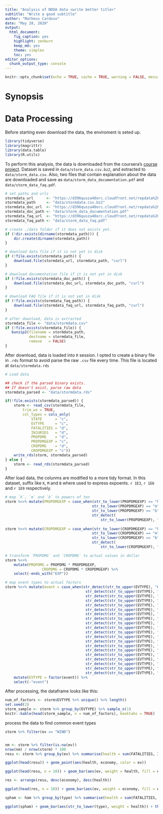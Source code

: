 ```yaml
---
title: "Analysis of NOOA data <write better title>"
subtitle: "Write a good subtitle"
author: "Matheus Cardoso"
date: "May 28, 2020"
output: 
  html_document: 
    fig_caption: yes
    highlight: zenburn
    keep_md: yes
    theme: simplex
    toc: yes
editor_options: 
  chunk_output_type: console
---
```


```r
knitr::opts_chunk$set(echo = TRUE, cache = TRUE, warning = FALSE, message = FALSE)
```

# Synopsis

# Data Processing

Before starting even download the data, the enviroment is seted up.

```r
library(tidyverse)
library(magrittr)
library(data.table)
library(R.utils)
```
To perform this analysis, the data is downloaded from the coursera's [course project](https://www.coursera.org/learn/reproducible-research/peer/OMZ37/course-project-2).
Dataset is saved in `data/storm_data.csv.bz2`, and extracted to `data/storm_data.csv`.
Also, two files that contain explanation about the data are downloaded and save as
`data/storm_data_documentation.pdf` and 
`data/storm_data_faq.pdf`.

```r
# set paths and urls
stormdata_url      <- "https://d396qusza40orc.cloudfront.net/repdata%2Fdata%2FStormData.csv.bz2"
stormdata_path     <- "data/stormdata.csv.bz2"
stormdata_doc_url  <- "https://d396qusza40orc.cloudfront.net/repdata%2Fpeer2_doc%2Fpd01016005curr.pdf"
stormdata_doc_path <- "data/storm_data_documentation.pdf"
stormdata_faq_url  <- "https://d396qusza40orc.cloudfront.net/repdata%2Fpeer2_doc%2FNCDC%20Storm%20Events-FAQ%20Page.pdf"
stormdata_faq_path <- "data/storm_data_faq.pdf"

# create ./data folder if it does not exists yet.
if (!dir.exists(dirname(stormdata_path))) {
    dir.create(dirname(stormdata_path))
}

# download data file if it is not yet in disk
if (!file.exists(stormdata_path)) {
    download.file(stormdata_url, stormdata_path, "curl")
}

# download documentation file if it is not yet in disk
if (!file.exists(stormdata_doc_path)) {
    download.file(stormdata_doc_url, stormdata_doc_path, "curl")
}

# download FAQ file if it is not yet in disk
if (!file.exists(stormdata_faq_path)) {
    download.file(stormdata_faq_url, stormdata_faq_path, "curl")
}

# after download, data is extracted
stormdata_file <- "data/stormdata.csv"
if (!file.exists(stormdata_file)) {
   bunzip2(filename = stormdata_path,
           destname = stormdata_file,
           remove   = FALSE) 
}
```

After download, data is loaded into `R` session.
I opted to create a binary file in `.rds` format to avoid parse the raw `.csv` file every time.
This file is located at `data/stormdata.rds`

```r
# Load data

## check if the parsed binary exists.
## If doesn't exist, parse raw data
stormdata_parsed <- "data/stormdata.rds"

if(!file.exists(stormdata_parsed)) {
    storm <- read_csv(stormdata_file,
        trim_ws = TRUE,
        col_types = cols_only(
            STATE      = "c",
            EVTYPE     = "c",
            FATALITIES = "d",
            INJURIES   = "d",
            PROPDMG    = "d",
            PROPDMGEXP = "c",
            CROPDMG    = "d",
            CROPDMGEXP = "c"))
    write_rds(storm, stormdata_parsed)
} else {
    storm <- read_rds(stormdata_parsed)
}
```


After load data, the colunms are modified to a more tidy format.
In this dataset, suffix like `K`, `M` and `B` where used to express expoents.
`r 1E3`, `r 1E6` and `r 1E9` respectively.

```r
# map `k`, `m` and `b` to powers of ten
storm %<>% mutate(PROPDMGEXP = case_when(str_to_lower(PROPDMGEXP) == "k" ~ 1E3,
                                        str_to_lower(PROPDMGEXP) == "m" ~ 1E6,
                                        str_to_lower(PROPDMGEXP) == "b" ~ 1E9,
                                        str_detect(
                                            str_to_lower(PROPDMGEXP), "^[0-9]$") ~ 10^as.numeric(PROPDMGEXP)))
                                        
storm %<>% mutate(CROPDMGEXP = case_when(str_to_lower(CROPDMGEXP) == "k" ~ 1E3,
                                        str_to_lower(CROPDMGEXP) == "m" ~ 1E6,
                                        str_to_lower(CROPDMGEXP) == "b" ~ 1E9,
                                        str_detect(
                                            str_to_lower(CROPDMGEXP), "^[0-9]$") ~ 10^as.numeric(CROPDMGEXP)))

# transform `PROPDMG` and `CROPDMG` to actual values in dollar
storm %<>%
    mutate(PROPDMG = PROPDMG * PROPDMGEXP,
                 CROPDMG = CROPDMG * CROPDMGEXP) %>% 
    select(-ends_with("EXP"))

# map event types to actual factors
storm %<>% mutate(event = case_when(str_detect(str_to_upper(EVTYPE), "HAIL") ~ "HAIL",
                                     str_detect(str_to_upper(EVTYPE), "WIND") ~ "WIND",
                                     str_detect(str_to_upper(EVTYPE), "TORNADO") ~ "TORNADO",
                                     str_detect(str_to_upper(EVTYPE), "HURRICANE") ~ "HURRICANE",
                                     str_detect(str_to_upper(EVTYPE), "TYPHOON") ~ "TYPHOON",
                                     str_detect(str_to_upper(EVTYPE), "FLOOD") ~ "FLOOD",
                                     str_detect(str_to_upper(EVTYPE), "LIGHTNING") ~ "LIGHTNING",
                                     str_detect(str_to_upper(EVTYPE), "SNOW|BLIZZARD|ICE") ~ "SNOW",
                                     str_detect(str_to_upper(EVTYPE), "STORM|RAIN") ~ "STORM",
                                     str_detect(str_to_upper(EVTYPE), "CLOUD|FOG|SMOKE") ~ "CLOUD",
                                     str_detect(str_to_upper(EVTYPE), "WATERSPOUT") ~ "WATERSPOUT",
                                     str_detect(str_to_upper(EVTYPE), "STREAM") ~ "STREAM",
                                     str_detect(str_to_upper(EVTYPE), "GLAZE") ~ "GLAZE",
                                     str_detect(str_to_upper(EVTYPE), "FUNNEL") ~ "FUNNEL",
                                     str_detect(str_to_upper(EVTYPE), "VOLCAN") ~ "VOLCANO",
                                     str_detect(str_to_upper(EVTYPE), "FIRE") ~ "FIRE",
                                     str_detect(str_to_upper(EVTYPE), "DROUGHT|DUST DEVIL") ~ "DROUGHT",
                                     str_detect(str_to_upper(EVTYPE), "HEAT") ~ "HEAT",
                                     str_detect(str_to_upper(EVTYPE), "COLD|FREEZE") ~ "COLD",
                                     str_detect(str_to_upper(EVTYPE), "WEATHER") ~ "WEATHER")) %>% 
    mutate(EVTYPE = factor(event)) %>% 
    select(-"event")
```

After processing, the dataframe looks like this:

```r
num_of_factors <- storm$EVTYPE %>% unique() %>% length()
set.seed(2)
storm_sample <- storm %>% group_by(EVTYPE) %>% sample_n(1)
knitr::kable(head(storm_sample, n = num_of_factors), booktabs = TRUE)
```

process the data to find common event types

```r




storm %>% filter(ev == "WIND") 


nm <- storm %>% filter(is.na(ev))
nrow(nm) / nrow(storm) * 100
resu <- storm %>% group_by(ev) %>% summarise(health = sum(FATALITIES, INJURIES, na.rm = T), economy = sum(PROPDMG, CROPDMG, na.rm = T)) %>% arrange(desc(health), desc(economy)) %>% mutate(ev = factor(ev))

ggplot(head(resu)) + geom_point(aes(health, economy, color = ev))

ggplot(head(resu, n = 10)) + geom_bar(aes(ev, weight = health, fill = ev)) + theme(axis.text.x = element_text(angle = 90)) + scale_x_discrete(limits = head(resu$ev, n = 10))

res <- arrange(resu, desc(economy), desc(health))

ggplot(head(res, n = 10)) + geom_bar(aes(ev, weight = economy, fill = ev)) + theme(axis.text.x = element_text(angle = 90)) + scale_x_discrete(limits = head(res$ev, n = 10))

spham <- ham %>% group_by(type) %>% summarise(health = sum(FATALITIES, INJURIES)) %>% arrange(desc(health))

ggplot(spham) + geom_bar(aes(str_to_lower(type), weight = health)) + theme(axis.text.x = element_text(angle = 90)) + scale_x_discrete(limits = spham$type)
```
